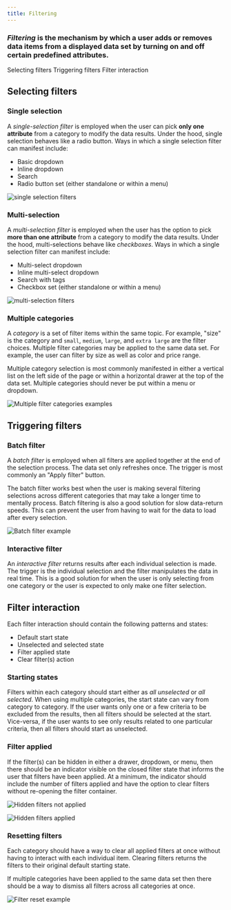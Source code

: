 ```yaml
---
title: Filtering
---
```


### _Filtering_ is the mechanism by which a user adds or removes data items from a displayed data set by turning on and off certain predefined attributes.

<AnchorLinks>

<AnchorLink>Selecting filters</AnchorLink>
<AnchorLink>Triggering filters</AnchorLink>
<AnchorLink>Filter interaction</AnchorLink>

</AnchorLinks>

## Selecting filters

### Single selection

A _single-selection filter_ is employed when the user can pick **only one attribute** from a category to modify the data results. Under the hood, single selection behaves like a radio button. Ways in which a single selection filter can manifest include:

- Basic dropdown
- Inline dropdown
- Search
- Radio button set (either standalone or within a menu)

![single selection filters](images/filter-1.png)

### Multi-selection

A _multi-selection filter_ is employed when the user has the option to pick **more than one attribute** from a category to modify the data results. Under the hood, multi-selections behave like _checkboxes_. Ways in which a single selection filter can manifest include:

- Multi-select dropdown
- Inline multi-select dropdown
- Search with tags
- Checkbox set (either standalone or within a menu)

![multi-selection filters](images/filter-2.png)

### Multiple categories

A _category_ is a set of filter items within the same topic. For example, "size" is the category and `small`, `medium`, `large`, and `extra large` are the filter choices. Multiple filter categories may be applied to the same data set. For example, the user can filter by size as well as color and price range.

Multiple category selection is most commonly manifested in either a vertical list on the left side of the page or within a horizontal drawer at the top of the data set. Multiple categories should never be put within a menu or dropdown.

![Multiple filter categories examples](images/filter-3.png)

## Triggering filters

### Batch filter

A _batch filter_ is employed when all filters are applied together at the end of the selection process. The data set only refreshes once. The trigger is most commonly an "Apply filter" button.

The batch filter works best when the user is making several filtering selections across different categories that may take a longer time to mentally process. Batch filtering is also a good solution for slow data-return speeds. This can prevent the user from having to wait for the data to load after every selection.

![Batch filter example](images/filter-4.png)

### Interactive filter

An _interactive filter_ returns results after each individual selection is made. The trigger is the individual selection and the filter manipulates the data in real time. This is a good solution for when the user is only selecting from one category or the user is expected to only make one filter selection.

## Filter interaction

Each filter interaction should contain the following patterns and states:

- Default start state
- Unselected and selected state
- Filter applied state
- Clear filter(s) action

### Starting states

Filters within each category should start either as _all unselected_ or _all selected_. When using multiple categories, the start state can vary from category to category. If the user wants only one or a few criteria to be excluded from the results, then all filters should be selected at the start. Vice-versa, if the user wants to see only results related to one particular criteria, then all filters should start as unselected.

### Filter applied

If the filter(s) can be hidden in either a drawer, dropdown, or menu, then there should be an indicator visible on the closed filter state that informs the user that filters have been applied. At a minimum, the indicator should include the number of filters applied and have the option to clear filters without re-opening the filter container.

![Hidden filters not applied](images/filter-5.png)

![Hidden filters applied](images/filter-6.png)

### Resetting filters

Each category should have a way to clear all applied filters at once without having to interact with each individual item. Clearing filters returns the filters to their original default starting state.

If multiple categories have been applied to the same data set then there should be a way to dismiss all filters across all categories at once.

![Filter reset example](images/filter-7.png)
